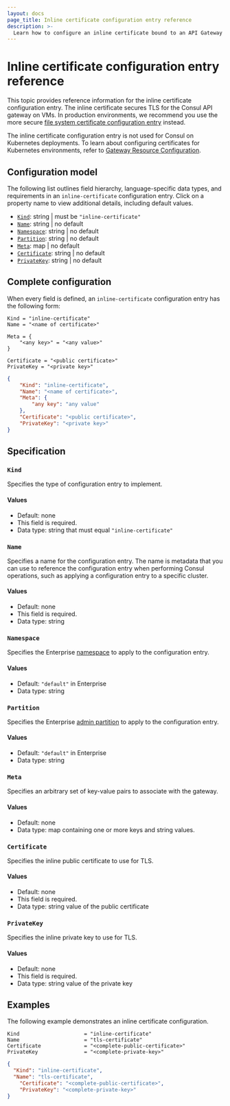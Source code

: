 ```yaml
---
layout: docs
page_title: Inline certificate configuration entry reference
description: >-
  Learn how to configure an inline certificate bound to an API Gateway on VMs.
---
```


# Inline certificate configuration entry reference

This topic provides reference information for the inline certificate
configuration entry. The inline certificate secures TLS for the Consul API gateway on VMs. In production environments, we recommend you use the more secure [file system certificate configuration entry](/consul/docs/reference/config-entry/file-system-certificate) instead.

The inline certificate configuration entry is not used for Consul on Kubernetes deployments. To learn about configuring certificates for Kubernetes environments, refer to [Gateway Resource Configuration](/consul/docs/connect/gateways/api-gateway/configuration/gateway).

## Configuration model

The following list outlines field hierarchy, language-specific data types, and
requirements in an `inline-certificate` configuration entry. Click on a property name
to view additional details, including default values.

- [`Kind`](#kind): string | must be `"inline-certificate"`
- [`Name`](#name): string | no default
- [`Namespace`](#namespace): string | no default <EnterpriseAlert inline />
- [`Partition`](#partition): string | no default <EnterpriseAlert inline />
- [`Meta`](#meta): map | no default
- [`Certificate`](#certificate): string | no default
- [`PrivateKey`](#privatekey): string | no default

## Complete configuration

When every field is defined, an `inline-certificate` configuration entry has the following form:

<Tabs>

<Tab heading="HCL" group="hcl">

```hcl
Kind = "inline-certificate"
Name = "<name of certificate>"

Meta = {
	"<any key>" = "<any value>"
}

Certificate = "<public certificate>"
PrivateKey = "<private key>"
```

</Tab>

<Tab heading="JSON" group="json">

```json
{
	"Kind": "inline-certificate",
	"Name": "<name of certificate>",
	"Meta": {
		"any key": "any value"
	},
	"Certificate": "<public certificate>",
	"PrivateKey": "<private key>"
}
```

</Tab>
</Tabs>

## Specification

### `Kind`

Specifies the type of configuration entry to implement.

#### Values

- Default: none
- This field is required.
- Data type: string that must equal `"inline-certificate"`

### `Name`

Specifies a name for the configuration entry. The name is metadata that you can
use to reference the configuration entry when performing Consul operations, such
as applying a configuration entry to a specific cluster.

#### Values

- Default: none
- This field is required.
- Data type: string

### `Namespace` <EnterpriseAlert inline />

Specifies the Enterprise [namespace](/consul/docs/enterprise/namespaces) to apply to the configuration entry.

#### Values

- Default: `"default"` in Enterprise
- Data type: string

### `Partition` <EnterpriseAlert inline />

Specifies the Enterprise [admin partition](/consul/docs/enterprise/admin-partitions) to apply to the configuration entry.

#### Values

- Default: `"default"` in Enterprise
- Data type: string

### `Meta`

Specifies an arbitrary set of key-value pairs to associate with the gateway.

#### Values

- Default: none
- Data type: map containing one or more keys and string values.

### `Certificate`

Specifies the inline public certificate to use for TLS.

#### Values

- Default: none
- This field is required.
- Data type: string value of the public certificate

### `PrivateKey`

Specifies the inline private key to use for TLS.

#### Values

- Default: none
- This field is required.
- Data type: string value of the private key

## Examples

The following example demonstrates an inline certificate configuration.

<Tabs>

<Tab heading="HCL" group="hcl">

```hcl
Kind                     = "inline-certificate"
Name                     = "tls-certificate"
Certificate              = "<complete-public-certificate>"
PrivateKey               = "<complete-private-key>"
```

</Tab>

<Tab heading="JSON" group="json">

```json
{
  "Kind": "inline-certificate",
  "Name": "tls-certificate",
	"Certificate": "<complete-public-certificate>",
	"PrivateKey": "<complete-private-key>"
}
```

</Tab>
</Tabs>